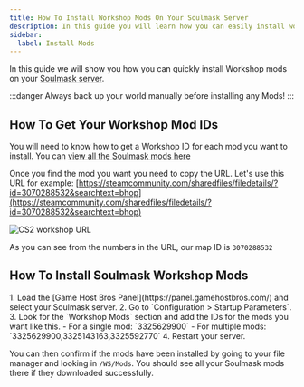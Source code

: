 ```yaml
---
title: How To Install Workshop Mods On Your Soulmask Server
description: In this guide you will learn how you can easily install workshop mods on your Soulmask server.
sidebar:
  label: Install Mods
---
```


In this guide we will show you how you can quickly install Workshop mods on your [Soulmask server](https://www.gamehostbros.com/soulmask-server-hosting/).

:::danger
Always back up your world manually before installing any Mods!
:::

## How To Get Your Workshop Mod IDs

You will need to know how to get a Workshop ID for each mod you want to install. You can [view all the Soulmask mods here](https://steamcommunity.com/app/2646460/workshop/)

Once you find the mod you want you need to copy the URL. Let's use this URL for example: [https://steamcommunity.com/sharedfiles/filedetails/?id=3070288532&searchtext=bhop](https://steamcommunity.com/sharedfiles/filedetails/?id=3070288532&searchtext=bhop)

![CS2 workshop URL](../../../../assets/guide-images/cs2-workshop-screenshot.jpg)

As you can see from the numbers in the URL, our map ID is `3070288532`

## How To Install Soulmask Workshop Mods
<Steps>
1. Load the [Game Host Bros Panel](https://panel.gamehostbros.com/) and select your Soulmask server.
2. Go to `Configuration > Startup Parameters`.
3. Look for the `Workshop Mods` section and add the IDs for the mods you want like this.
   - For a single mod: `3325629900`
   - For multiple mods: `3325629900,3325143163,3325592770`
4. Restart your server.
</Steps>

You can then confirm if the mods have been installed by going to your file manager and looking in `/WS/Mods`. You should see all your Soulmask mods there if they downloaded successfully.


